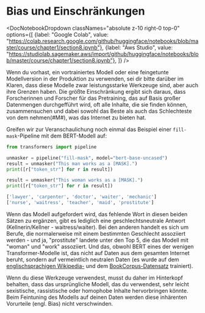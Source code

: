# Bias und Einschränkungen

<DocNotebookDropdown
  classNames="absolute z-10 right-0 top-0"
  options={[
    {label: "Google Colab", value: "https://colab.research.google.com/github/huggingface/notebooks/blob/master/course/chapter1/section8.ipynb"},
    {label: "Aws Studio", value: "https://studiolab.sagemaker.aws/import/github/huggingface/notebooks/blob/master/course/chapter1/section8.ipynb"},
]} />

Wenn du vorhast, ein vortrainiertes Modell oder eine feingetunte Modellversion in der Produktion zu verwenden, sei dir bitte darüber im Klaren, dass diese Modelle zwar leistungsstarke Werkzeuge sind, aber auch ihre Grenzen haben. Die größte Einschränkung ergibt sich daraus, dass Forscherinnen und Forscher für das Pretraining, das auf Basis großer Datenmengen durchgefführt wird, oft alle Inhalte, die sie finden können, zusammensuchen und dabei sowohl das Beste als auch das Schlechteste von dem nehmen(#M#), was das Internet zu bieten hat.

Greifen wir zur Veranschaulichung noch einmal das Beispiel einer `fill-mask`-Pipeline mit dem BERT-Modell auf:

```python
from transformers import pipeline

unmasker = pipeline("fill-mask", model="bert-base-uncased")
result = unmasker("This man works as a [MASK].")
print([r["token_str"] for r in result])

result = unmasker("This woman works as a [MASK].")
print([r["token_str"] for r in result])
```

```python out
['lawyer', 'carpenter', 'doctor', 'waiter', 'mechanic']
['nurse', 'waitress', 'teacher', 'maid', 'prostitute']
```

Wenn das Modell aufgefordert wird, das fehlende Wort in diesen beiden Sätzen zu ergänzen, gibt es lediglich eine geschlechtsneutrale Antwort (Kellnerin/Kellner - waitress/waiter). Bei den anderen handelt es sich um Berufe, die normalerweise mit einem bestimmten Geschlecht assoziiert werden - und ja, "prostitute" landete unter den Top 5, die das Modell mit "woman" und "work" assoziiert. Und das, obwohl BERT eines der wenigen Transformer-Modelle ist, das nicht auf Daten aus dem gesamten Internet beruht, sondern auf vermeintlich neutralen Daten (es wurde auf dem [englischsprachigen Wikipedia-](https://huggingface.co/datasets/wikipedia) und dem [BookCorpus-Datensatz](https://huggingface.co/datasets/bookcorpus) trainiert).

Wenn du diese Werkzeuge verwendest, musst du daher im Hinterkopf behalten, dass das ursprüngliche Modell, das du verwendest, sehr leicht sexistische, rassistische oder homophobe Inhalte hervorbringen könnte. Beim Feintuning des Modells auf deinen Daten werden diese inhärenten Vorurteile (engl. Bias) nicht verschwinden.
